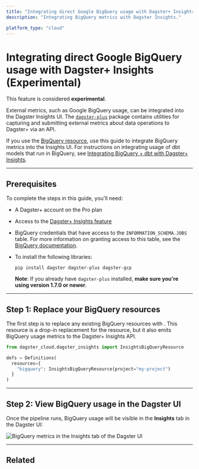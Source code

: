 ```yaml
---
title: "Integrating direct Google BigQuery usage with Dagster+ Insights | Dagster Docs"
description: "Integrating BigQuery metrics with Dagster Insights."

platform_type: "cloud"
---
```


# Integrating direct Google BigQuery usage with Dagster+ Insights (Experimental)

<Note>
  This feature is considered <strong>experimental</strong>.
</Note>

External metrics, such as Google BigQuery usage, can be integrated into the Dagster Insights UI. The [`dagster-plus`](https://pypi.org/project/dagster-plus/) package contains utilities for capturing and submitting external metrics about data operations to Dagster+ via an API.

If you use the [BigQuery resource](/\_apidocs/libraries/dagster-snowflake), use this guide to integrate BigQuery metrics into the Insights UI. For instructions on integrating usage of dbt models that run in BigQuery, see [Integrating BigQuery + dbt with Dagster+ Insights](/dagster-plus/insights/integrating-bigquery-and-dbt).

---

## Prerequisites

To complete the steps in this guide, you'll need:

- A Dagster+ account on the Pro plan
- Access to the [Dagster+ Insights feature](/dagster-plus/insights)
- BigQuery credentials that have access to the `INFORMATION_SCHEMA.JOBS` table. For more information on granting access to this table, see the [BigQuery documentation](https://cloud.google.com/bigquery/docs/information-schema-jobs).
- To install the following libraries:

  ```shell
  pip install dagster dagster-plus dagster-gcp
  ```

  **Note**: If you already have `dagster-plus` installed, **make sure you're using version 1.7.0 or newer**.

---

## Step 1: Replace your BigQuery resources

The first step is to replace any existing BigQuery resources with <PyObject module="dagster_cloud" object="InsightsBigQueryResource" />. This resource is a drop-in replacement for the <PyObject module="dagster_bigquery" object="BigQueryResource" /> resource, but it also emits BigQuery usage metrics to the Dagster+ Insights API.

```python
from dagster_cloud.dagster_insights import InsightsBigQueryResource

defs = Definitions(
  resources={
    "bigquery": InsightsBigQueryResource(project="my-project")
  }
)
```

---

## Step 2: View BigQuery usage in the Dagster UI

Once the pipeline runs, BigQuery usage will be visible in the **Insights** tab in the Dagster UI:

<!-- ![BigQuery credits in the Insights tab of the Dagster UI](/images/dagster-cloud/insights/insights-bigquery.png) -->

<Image
alt="BigQuery metrics in the Insights tab of the Dagster UI"
src="/images/dagster-cloud/insights/insights-bigquery.png"
width={3454}
height={1338}
/>

---

## Related

<ArticleList>
  <ArticleListItem
    title="Dagster+ Insights"
    href="/dagster-plus/insights"
  ></ArticleListItem>
  <ArticleListItem
    title="Google BigQuery + dbt + Insights"
    href="/dagster-plus/insights/integrating-bigquery-and-dbt"
  ></ArticleListItem>
  <ArticleListItem
    title="Dagster+ alerts"
    href="/dagster-plus/managing-deployments/alerts"
  ></ArticleListItem>
</ArticleList>

